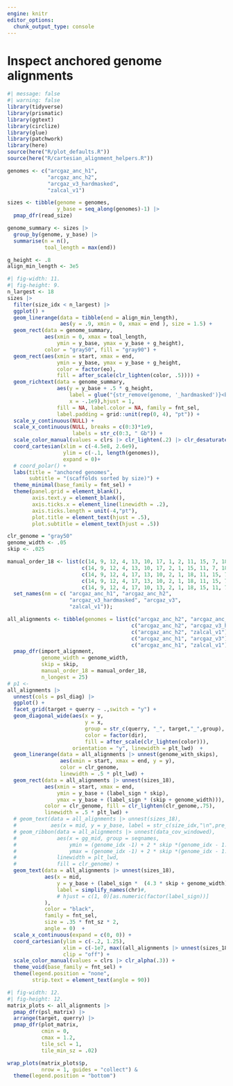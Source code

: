 ```yaml
---
engine: knitr
editor_options: 
  chunk_output_type: console
---
```


# Inspect anchored genome alignments

```r
#| message: false
#| warning: false
library(tidyverse)
library(prismatic)
library(ggtext)
library(circlize)
library(glue)
library(patchwork)
library(here)
source(here("R/plot_defaults.R"))
source(here("R/cartesian_alignment_helpers.R"))

genomes <- c("arcgaz_anc_h1",
             "arcgaz_anc_h2",
             "arcgaz_v3_hardmasked",
             "zalcal_v1")

sizes <- tibble(genome = genomes,
                y_base = seq_along(genomes)-1) |> 
  pmap_dfr(read_size)

genome_summary <- sizes |> 
  group_by(genome, y_base) |> 
  summarise(n = n(),
            toal_length = max(end))

g_height <- .8
align_min_length <- 3e5
```

```r
#| fig-width: 11.
#| fig-height: 9.
n_largest <- 18
sizes |> 
  filter(size_idx < n_largest) |> 
  ggplot() +
  geom_linerange(data = tibble(end = align_min_length),
                 aes(y = .9, xmin = 0, xmax = end ), size = 1.5) +
  geom_rect(data = genome_summary,
            aes(xmin = 0, xmax = toal_length,
                ymin = y_base, ymax = y_base + g_height),
            color = "gray50", fill = "gray90") +
  geom_rect(aes(xmin = start, xmax = end,
                ymin = y_base, ymax = y_base + g_height,
                color = factor(eo),
                fill = after_scale(clr_lighten(color, .5)))) +
  geom_richtext(data = genome_summary,
                aes(y = y_base + .5 * g_height,
                    label = glue("{str_remove(genome, '_hardmasked')}<br>n: {n}"),
                    x = -.1e9),hjust = 1,
                fill = NA, label.color = NA, family = fnt_sel,
                label.padding = grid::unit(rep(0, 4), "pt")) + 
  scale_y_continuous(NULL) +
  scale_x_continuous(NULL, breaks = c(0:3)*1e9,
                     labels = str_c(0:3, " Gb")) + 
  scale_color_manual(values = clrs |> clr_lighten(.2) |> clr_desaturate(), guide = "none") +
  coord_cartesian(xlim = c(-4.5e8, 2.6e9),
                  ylim = c(-.1, length(genomes)),
                  expand = 0)+
  # coord_polar() +
  labs(title = "anchored genomes", 
       subtitle = "(scaffolds sorted by size)") +
  theme_minimal(base_family = fnt_sel) +
  theme(panel.grid = element_blank(),
        axis.text.y = element_blank(),
        axis.ticks.x = element_line(linewidth = .2),
        axis.ticks.length = unit(-4,"pt"),
        plot.title = element_text(hjust = .5),
        plot.subtitle = element_text(hjust = .5))
```

```r
clr_genome = "gray50"
genome_width <- .05
skip <- .025

manual_order_18 <- list(c(14, 9, 12, 4, 13, 10, 17, 1, 2, 11, 15, 7, 18, 5, 8, 3, 16, 6),
                        c(14, 9, 12, 4, 13, 10, 17, 2, 1, 15, 11, 7, 18, 5, 8, 3, 6, 16),
                        c(14, 9, 12, 4, 17, 13, 10, 2, 1, 18, 11, 15, 7, 5, 8, 3, 16, 6),
                        c(14, 9, 12, 4, 17, 13, 10, 2, 1, 18, 11, 15, 7, 5, 8, 3, 16, 6),
                        c(14, 9, 12, 4, 17, 10, 13, 2, 1, 18, 15, 11, 7, 5, 8, 3, 16, 6)) |>
  set_names(nm = c( "arcgaz_anc_h1", "arcgaz_anc_h2",
                    "arcgaz_v3_hardmasked", "arcgaz_v3",
                    "zalcal_v1")); 

all_alignments <- tibble(genomes = list(c("arcgaz_anc_h2", "arcgaz_anc_h1"),
                                        c("arcgaz_anc_h2", "arcgaz_v3_hardmasked"),
                                        c("arcgaz_anc_h2", "zalcal_v1"),
                                        c("arcgaz_anc_h1", "arcgaz_v3"),
                                        c("arcgaz_anc_h1", "zalcal_v1"))) |>
  pmap_dfr(import_alignment,
           genome_width = genome_width,
           skip = skip,
           manual_order_18 = manual_order_18,
           n_longest = 25)
# p1 <- 
all_alignments |>
  unnest(cols = psl_diag) |>
  ggplot() +
  facet_grid(target + querry ~ .,switch = "y") +
  geom_diagonal_wide(aes(x = y,
                         y = x,
                         group = str_c(querry, "_", target,"_",group),
                         color = factor(dir),
                         fill = after_scale(clr_lighten(color))),
                     orientation = "y", linewidth = plt_lwd)  +
  geom_linerange(data = all_alignments |> unnest(genome_with_skips),
                 aes(xmin = start, xmax = end, y = y),
                 color = clr_genome,
                 linewidth = .5 * plt_lwd) +
  geom_rect(data = all_alignments |> unnest(sizes_18),
            aes(xmin = start, xmax = end,
                ymin = y_base + (label_sign * skip),
                ymax = y_base + (label_sign * (skip + genome_width))),
            color = clr_genome, fill = clr_lighten(clr_genome,.75),
            linewidth = .5 * plt_lwd) +
  # geom_text(data = all_alignments |> unnest(sizes_18),
  #           aes(x = mid, y = y_base, label = str_c(size_idx,"\n",pre_manual))) +
  # geom_ribbon(data = all_alignments |> unnest(data_cov_windowed),
  #             aes(x = gg_mid, group = seqnames,
  #                 ymin = (genome_idx -1) + 2 * skip *(genome_idx - 1.5) + genome_width *(genome_idx - 2),
  #                 ymax = (genome_idx -1) + 2 * skip *(genome_idx - 1.5) + genome_width *(genome_idx - 2) +  genome_width * avg_cov_25),
  #             linewidth = plt_lwd,
  #             fill = clr_genome) +
  geom_text(data = all_alignments |> unnest(sizes_18),
            aes(x = mid,
                y = y_base + (label_sign *  (4.3 * skip + genome_width)),
                label = simplify_names(chr)#,
                # hjust = c(1, 0)[as.numeric(factor(label_sign))]
            ),
            color = "black",
            family = fnt_sel,
            size = .35 * fnt_sz * 2,
            angle = 0)  +
  scale_x_continuous(expand = c(0, 0)) +
  coord_cartesian(ylim = c(-.2, 1.25),
                  xlim = c(-1e7, max((all_alignments |> unnest(sizes_18))$end_with_skip)),
                  clip = "off") +
  scale_color_manual(values = clrs |> clr_alpha(.3)) +
  theme_void(base_family = fnt_sel) +
  theme(legend.position = "none",
        strip.text = element_text(angle = 90))
```

```r
#| fig-width: 12.
#| fig-height: 12.
matrix_plots <- all_alignments |> 
  pmap_dfr(psl_matrix) |>
  arrange(target, querry) |> 
  pmap_dfr(plot_matrix,
           cmin = 0,
           cmax = 1.2,
           tile_scl = 1,
           tile_min_sz = .02)

wrap_plots(matrix_plots$p,
           nrow = 1, guides = "collect") &
  theme(legend.position = "bottom")
```

